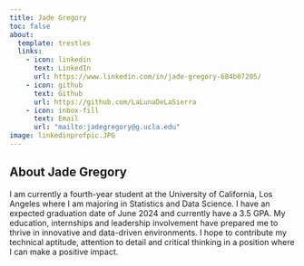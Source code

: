 ```yaml
---
title: Jade Gregory
toc: false
about:
  template: trestles
  links: 
    - icon: linkedin
      text: LinkedIn
      url: https://www.linkedin.com/in/jade-gregory-684b07205/
    - icon: github
      text: Github
      url: https://github.com/LaLunaDeLaSierra
    - icon: inbox-fill
      text: Email
      url: "mailto:jadegregory@g.ucla.edu"
image: linkedinprofpic.JPG
---
```


## About Jade Gregory

I am currently a fourth-year student at the University of California, Los Angeles where I am majoring in Statistics and Data Science. I have an expected graduation date of June 2024 and currently have a 3.5 GPA. My education, internships and leadership involvement have prepared me to thrive in innovative and data-driven environments. I hope to contribute my technical aptitude, attention to detail and critical thinking in a position where I can make a positive impact.
